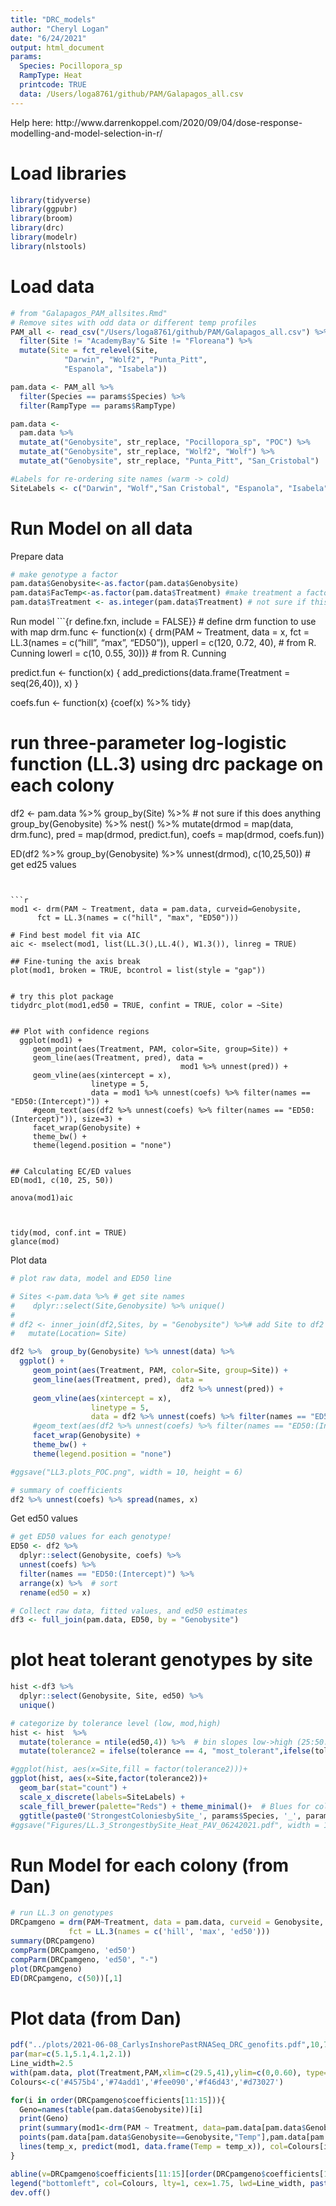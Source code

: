 ```yaml
---
title: "DRC_models"
author: "Cheryl Logan"
date: "6/24/2021"
output: html_document
params:
  Species: Pocillopora_sp
  RampType: Heat
  printcode: TRUE
  data: /Users/loga8761/github/PAM/Galapagos_all.csv
---
```


Help here:
http://www.darrenkoppel.com/2020/09/04/dose-response-modelling-and-model-selection-in-r/

# Load libraries
```r
library(tidyverse)
library(ggpubr)
library(broom)
library(drc)
library(modelr)
library(nlstools)
```

# Load data 
```r
# from "Galapagos_PAM_allsites.Rmd"
# Remove sites with odd data or different temp profiles
PAM_all <- read_csv("/Users/loga8761/github/PAM/Galapagos_all.csv") %>%
  filter(Site != "AcademyBay"& Site != "Floreana") %>%
  mutate(Site = fct_relevel(Site, 
            "Darwin", "Wolf2", "Punta_Pitt", 
            "Espanola", "Isabela"))  

pam.data <- PAM_all %>%
  filter(Species == params$Species) %>%
  filter(RampType == params$RampType) 

pam.data <- 
  pam.data %>% 
  mutate_at("Genobysite", str_replace, "Pocillopora_sp", "POC") %>% 
  mutate_at("Genobysite", str_replace, "Wolf2", "Wolf") %>% 
  mutate_at("Genobysite", str_replace, "Punta_Pitt", "San_Cristobal")

#Labels for re-ordering site names (warm -> cold)
SiteLabels <- c("Darwin", "Wolf","San Cristobal", "Espanola", "Isabela")
```

# Run Model on all data

Prepare data
```r
# make genotype a factor
pam.data$Genobysite<-as.factor(pam.data$Genobysite)
pam.data$FacTemp<-as.factor(pam.data$Treatment) #make treatment a factor
pam.data$Treatment <- as.integer(pam.data$Treatment) # not sure if this matters
```

Run model
```{r define.fxn, include = FALSE}}
# define drm function to use with map
drm.func <- function(x) {
  drm(PAM ~ Treatment, data = x, 
      fct = LL.3(names = c("hill", "max", "ED50")),
      upperl = c(120, 0.72, 40),  # from R. Cunning
      lowerl = c(10, 0.55, 30))}  # from R. Cunning

predict.fun <- function(x) {
  add_predictions(data.frame(Treatment = seq(26,40)), x)
}

coefs.fun <- function(x) {coef(x) %>% tidy}

# run three-parameter log-logistic function (LL.3) using drc package on each colony
df2 <- pam.data %>% 
  group_by(Site) %>% # not sure if this does anything
  group_by(Genobysite) %>% 
  nest() %>%
              mutate(drmod = map(data, drm.func), 
                     pred = map(drmod, predict.fun),
                     coefs = map(drmod, coefs.fun)) 

ED(df2 %>% group_by(Genobysite) %>% unnest(drmod), c(10,25,50)) # get ed25 values
```


```r
mod1 <- drm(PAM ~ Treatment, data = pam.data, curveid=Genobysite,
      fct = LL.3(names = c("hill", "max", "ED50")))

# Find best model fit via AIC
aic <- mselect(mod1, list(LL.3(),LL.4(), W1.3()), linreg = TRUE)

## Fine-tuning the axis break
plot(mod1, broken = TRUE, bcontrol = list(style = "gap"))


# try this plot package
tidydrc_plot(mod1,ed50 = TRUE, confint = TRUE, color = ~Site)
  
  
## Plot with confidence regions
  ggplot(mod1) +
     geom_point(aes(Treatment, PAM, color=Site, group=Site)) +
     geom_line(aes(Treatment, pred), data =
                                      mod1 %>% unnest(pred)) +
     geom_vline(aes(xintercept = x), 
                  linetype = 5,
                  data = mod1 %>% unnest(coefs) %>% filter(names == "ED50:(Intercept)")) +
     #geom_text(aes(df2 %>% unnest(coefs) %>% filter(names == "ED50:(Intercept)")), size=3) +
     facet_wrap(Genobysite) +
     theme_bw() + 
     theme(legend.position = "none")
  

## Calculating EC/ED values
ED(mod1, c(10, 25, 50))

anova(mod1)aic



tidy(mod, conf.int = TRUE)
glance(mod)
```

Plot data
```r
# plot raw data, model and ED50 line

# Sites <-pam.data %>% # get site names
#    dplyr::select(Site,Genobysite) %>% unique()
# 
# df2 <- inner_join(df2,Sites, by = "Genobysite") %>%# add Site to df2 
#   mutate(Location= Site)

df2 %>%  group_by(Genobysite) %>% unnest(data) %>% 
  ggplot() + 
     geom_point(aes(Treatment, PAM, color=Site, group=Site)) +
     geom_line(aes(Treatment, pred), data =
                                      df2 %>% unnest(pred)) +
     geom_vline(aes(xintercept = x), 
                  linetype = 5,
                  data = df2 %>% unnest(coefs) %>% filter(names == "ED50:(Intercept)")) +
     #geom_text(aes(df2 %>% unnest(coefs) %>% filter(names == "ED50:(Intercept)")), size=3) +
     facet_wrap(Genobysite) +
     theme_bw() + 
     theme(legend.position = "none")

#ggsave("LL3.plots_POC.png", width = 10, height = 6)

# summary of coefficients
df2 %>% unnest(coefs) %>% spread(names, x) 
```

Get ed50 values
```r
# get ED50 values for each genotype!
ED50 <- df2 %>%
  dplyr::select(Genobysite, coefs) %>%
  unnest(coefs) %>%
  filter(names == "ED50:(Intercept)") %>% 
  arrange(x) %>%  # sort
  rename(ed50 = x)

# Collect raw data, fitted values, and ed50 estimates
df3 <- full_join(pam.data, ED50, by = "Genobysite")
```

# plot heat tolerant genotypes by site
```r
hist <-df3 %>%
  dplyr::select(Genobysite, Site, ed50) %>%
  unique()

# categorize by tolerance level (low, mod,high)
hist <- hist  %>%
  mutate(tolerance = ntile(ed50,4)) %>%  # bin slopes low->high (25:50:25)
  mutate(tolerance2 = ifelse(tolerance == 4, "most_tolerant",ifelse(tolerance == 1,"least_tolerant","moderate") ))

#ggplot(hist, aes(x=Site,fill = factor(tolerance2)))+
ggplot(hist, aes(x=Site,factor(tolerance2))+
  geom_bar(stat="count") +
  scale_x_discrete(labels=SiteLabels) +
  scale_fill_brewer(palette="Reds") + theme_minimal()+  # Blues for cold tolerance barplots
  ggtitle(paste0('StrongestColoniesbySite_', params$Species, '_', params$RampType)) 
#ggsave("Figures/LL.3_StrongestbySite_Heat_PAV_06242021.pdf", width = 10, height = 6)
```

# Run Model for each colony (from Dan)

```r
# run LL.3 on genotypes
DRCpamgeno = drm(PAM~Treatment, data = pam.data, curveid = Genobysite,
             fct = LL.3(names = c('hill', 'max', 'ed50')))
summary(DRCpamgeno)
compParm(DRCpamgeno, 'ed50')
compParm(DRCpamgeno, 'ed50', "-")
plot(DRCpamgeno)
ED(DRCpamgeno, c(50))[,1]
```

# Plot data (from Dan)

```r

pdf("../plots/2021-06-08_CarlysInshorePastRNASeq_DRC_genofits.pdf",10,7)
par(mar=c(5.1,5.1,4.1,2.1))
Line_width=2.5
with(pam.data, plot(Treatment,PAM,xlim=c(29.5,41),ylim=c(0,0.60), type='n', cex.axis=2.5, cex.lab=2.5, ylab="Fv/Fm", xlab="Temperature °C"))
Colours<-c('#4575b4','#74add1','#fee090','#f46d43','#d73027')

for(i in order(DRCpamgeno$coefficients[11:15])){
  Geno=names(table(pam.data$Genobysite))[i]
  print(Geno)
  print(summary(mod1<-drm(PAM ~ Treatment, data=pam.data[pam.data$Genobysite==Genobysite,],fct = LL.3(names = c('hill', 'max', 'ed50')))))
  points(pam.data[pam.data$Genobysite==Genobysite,"Temp"],pam.data[pam.data$Genobysite==Genobysite,"PAM"], col=Colours[i], pch=16)
  lines(temp_x, predict(mod1, data.frame(Temp = temp_x)), col=Colours[i], lwd=Line_width)
}

abline(v=DRCpamgeno$coefficients[11:15][order(DRCpamgeno$coefficients[11:15])], col=Colours, lwd=Line_width)
legend("bottomleft", col=Colours, lty=1, cex=1.75, lwd=Line_width, paste0(names(DRCpamgeno$coefficients)[11:15][order(DRCpamgeno$coefficients[11:15])],": ",round(DRCpamgeno$coefficients[11:15][order(DRCpamgeno$coefficients[11:15])], digits=2)))
dev.off()

```

